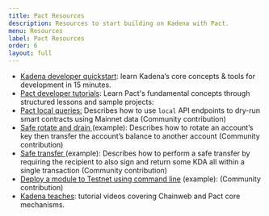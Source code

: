 ```yaml
---
title: Pact Resources
description: Resources to start building on Kadena with Pact.
menu: Resources
label: Pact Resources
order: 6
layout: full
---
```


- [Kadena developer quickstart](/docs/build/quickstart): learn Kadena’s core concepts & tools for development in 15
  minutes.&#x20;
- [Pact developer tutorials](/docs/pact): Learn Pact's fundamental concepts through structured lessons and sample
  projects:
- [Pact local queries:](/docs/build/guides/pact-local-api-queries) Describes how to use `local` API endpoints to dry-run
  smart contracts using Mainnet data (Community contribution)
- [Safe rotate and drain ](/docs/build/guides/safe-rotate-and-drain)(example): Describes how to rotate an account’s key
  then transfer the account’s balance to another account (Community contribution)
- [Safe transfer ](/docs/build/guides/safe-transfer)(example): Describes how to perform a safe transfer by requiring the
  recipient to also sign and return some KDA all within a single transaction (Community contribution)
- [Deploy a module to Testnet using command line](https://gist.github.com/LindaOrtega/1c219f887d9782c6745dbd827bdbfb4d)
  (example): (Community contribution)
- [Kadena teaches](https://www.youtube.com/playlist?list=PL4G3uLl2K-dm18c1QGo7T6NXJh2CSzXVf): tutorial videos covering
  Chainweb and Pact core mechanisms.&#x20;
